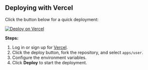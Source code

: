 ## Deploying with Vercel

Click the button below for a quick deployment:

[![Deploy on Vercel](https://vercel.com/button)](https://vercel.com/new/clone?demo-description=PPanel%20is%20a%20pure%2C%20professional%2C%20and%20perfect%20open-source%20proxy%20panel%20tool%2C%20designed%20to%20be%20your%20ideal%20choice%20for%20learning%20and%20practical%20use&demo-image=https%3A%2F%2Furlscan.io%2Fliveshot%2F%3Fwidth%3D1920%26height%3D1080%26url%3Dhttps%3A%2F%2Fuser.ppanel.dev&demo-title=PPanel%20user%20Web&demo-url=https%3A%2F%2Fuser.ppanel.dev%2F&from=.&project-name=ppanel-user-web&repository-name=ppanel-web&repository-url=https%3A%2F%2Fgithub.com%2Fperfect-panel%2Fppanel-web&root-directory=apps%2Fuser&skippable-integrations=1)

**Steps:**

1. Log in or sign up for [Vercel](https://vercel.com/).
2. Click the deploy button, fork the repository, and select `apps/user`.
3. Configure the environment variables.
4. Click **Deploy** to start the deployment.



<Giscus />
